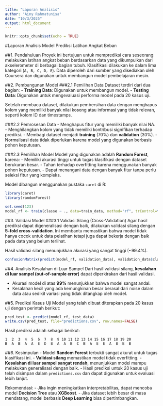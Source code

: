 ```yaml
---
title: "Laporan Analisis"
author: "Ainy Rahmatunisa"
date: "10/3/2025"
output: html_document
---
```


```r
knitr::opts_chunk$set(echo = TRUE)
```

#Laporan Analisis Model Prediksi Latihan Angkat Beban

##1. Pendahuluan
Proyek ini bertujuan untuk memprediksi cara seseorang melakukan latihan angkat beban berdasarkan data yang dikumpulkan dari akselerometer di berbagai bagian tubuh. Klasifikasi dilakukan ke dalam lima kategori (`A, B, C, D, E`). Data diperoleh dari sumber yang disediakan oleh Coursera dan digunakan untuk membangun model pembelajaran mesin.

##2. Pembangunan Model
###2.1 Pemilihan Data
Dataset terdiri dari dua bagian:
- **Training Data**: Digunakan untuk membangun model.
- **Testing Data**: Digunakan untuk mengevaluasi performa model pada 20 kasus uji.

Setelah membaca dataset, dilakukan pembersihan data dengan menghapus kolom yang memiliki banyak nilai kosong atau informasi yang tidak relevan, seperti kolom ID dan timestamps.

###2.2 Pemrosesan Data
- Menghapus fitur yang memiliki banyak nilai NA.
- Menghilangkan kolom yang tidak memiliki kontribusi signifikan terhadap prediksi.
- Membagi dataset menjadi **training** (70%) dan **validation** (30%).
- Normalisasi data tidak diperlukan karena model yang digunakan berbasis pohon keputusan.

###2.3 Pemilihan Model
Model yang digunakan adalah **Random Forest**, karena:
- Memiliki akurasi tinggi untuk tugas klasifikasi dengan dataset berukuran besar.
- Tahan terhadap overfitting karena menggunakan banyak pohon keputusan.
- Dapat menangani data dengan banyak fitur tanpa perlu seleksi fitur yang kompleks.

Model dibangun menggunakan pustaka `caret` di R:
```r
library(caret)
library(randomForest)

set.seed(123)
model_rf <- train(classe ~ ., data=train_data, method="rf", trControl=trainControl(method="cv", number=5))
```

##3. Validasi Model
###3.1 Validasi Silang (Cross-Validation)
Agar hasil prediksi dapat digeneralisasi dengan baik, dilakukan validasi silang dengan **5-fold cross-validation**. Ini membantu memastikan bahwa model tidak hanya cocok untuk data pelatihan tetapi juga dapat bekerja dengan baik pada data yang belum terlihat.

Hasil validasi silang menunjukkan akurasi yang sangat tinggi (~99.4%).
```r
confusionMatrix(predict(model_rf, validation_data), validation_data$classe)
```

##4. Analisis Kesalahan di Luar Sampel
Dari hasil validasi silang, **kesalahan di luar sampel (out-of-sample error)** dapat diperkirakan dari hasil validasi.

- Akurasi model di atas **99%** menunjukkan bahwa model sangat andal.
- Kesalahan kecil yang ada kemungkinan besar berasal dari noise dalam data atau sedikit variasi yang tidak ditangkap oleh model.

##5. Prediksi Kasus Uji
Model yang telah dibuat diterapkan pada 20 kasus uji dengan perintah berikut:
```r
pred_test <- predict(model_rf, test_data)
write.csv(pred_test, file="predictions.csv", row.names=FALSE)
```

Hasil prediksi adalah sebagai berikut:
```
1  2  3  4  5  6  7  8  9 10 11 12 13 14 15 16 17 18 19 20
B  A  B  A  A  E  D  B  A  A  B  C  B  A  E  E  A  B  B  B
```

##6. Kesimpulan
- Model **Random Forest** terbukti sangat akurat untuk tugas klasifikasi ini.
- **Validasi silang** memastikan model tidak overfitting.
- **Kesalahan di luar sampel sangat rendah**, menunjukkan model mampu melakukan generalisasi dengan baik.
- Hasil prediksi untuk 20 kasus uji telah disimpan dalam `predictions.csv` dan dapat digunakan untuk evaluasi lebih lanjut.

Rekomendasi:
- Jika ingin meningkatkan interpretabilitas, dapat mencoba model **Decision Tree** atau **XGBoost**.
- Jika dataset lebih besar di masa mendatang, model berbasis **Deep Learning** bisa dipertimbangkan.

